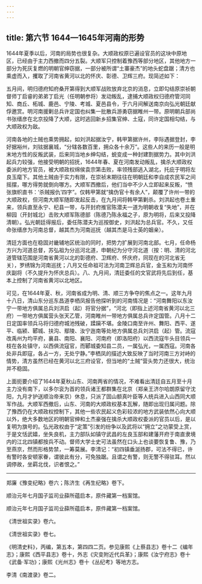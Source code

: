 ```yaml
---
---
---
```

title: 第六节 1644—1645年河南的形势
---




1644年夏季以后，河南的局势也很复杂。大顺政权原已遍设官员的这块中原地区，已经由于主力西撤而四分五裂。大顺军只控制着豫西等部分地区，其他地方一部分为死灰复燃的明朝官绅窃据，一部分被所谓“土寨豪杰”的地头蛇盘踞；清方也乘虚而入，攫取了河南省黄河以北的怀庆、彰德、卫辉三府。现简述如下：

五月间，明归德府知府桑开第得到大顺军战败放弃北京的消息，立即勾结原崇祯朝督师丁启睿的弟弟丁启光（任明朝参将）发动叛乱，逮捕大顺政权归德府管河同知、商丘、柘城、鹿邑、宁陵、考城、夏邑县令，于六月间解送南京向弘光朝廷献俘邀赏。明河南援剿总兵许定国也纠集一批散兵游勇窃据睢州一带。原明朝兵部尚书张缙彦在北京投降了大顺，这时逃回新乡招集官绅、土寇，同许定国相勾结，与大顺政权为敌。

河南各地的土贼也乘势拥起，如刘洪起据汝宁，韩甲第据许州，李际遇据登封，李好据裕州，刘铉据襄城，“分辖各数百里，拥众各十余万”。这些人的来历一般是明末地方性的反叛武装，后来同当地乡绅勾结，蜕变成一种封建割据势力。其中刘洪起兵力较强，他接受明朝的招抚，1644年春、夏在河南发动叛乱，擒杀大顺政权委派的地方官员，被大顺政权绵侯袁宗第击败，率领残部逃入湖北，托庇于明将左良玉麾下。其他土贼由于实力有限，在崇祯末期往往在明朝廷和李自成农民军之间摇摆，哪方得势就倒向哪方。大顺军西撤后，他们当中不少人立即起来反叛，“愤张旗帜直书：‘杀贼报仇’四字”。仅韩甲第就“擒伪官十有余人”，颠覆了许州一带的大顺政权，但河南大顺军随即发起反击，在九月间将韩甲第剿杀。刘洪起也卷土重来，领兵直至永宁、杞县一带，与开封府推官陈潜夫一道为明朝收复“失地”，并在柳园（开封城北）击败大顺军陈德部（陈德乃陈永福之子，原为明将，后来又投降清朝）。弘光朝廷得报后，委任陈潜夫为巡按御史，刘洪起为总兵官。不久，又任命张缙彦为河南总督，越其杰为河南巡抚（越其杰是马士英的姻亲）。

清廷方面也在稳固对畿辅地区统治的同时，把势力扩展到河南北部。七月，任命杨方兴为河道总督，苏弘祖为分巡河北道，申朝纪为分守河北道（按：明、清的河北道管辖范围是河南省黄河以北的彰德府、卫辉府、怀庆府，同现在的河北省无关），罗绣锦为河南巡抚；八月又任命祖可法为河南卫辉总兵官，金玉和为河南怀庆副将（不久提升为怀庆总兵）。八、九月间，清廷委任的文官武将先后到任，基本上控制了河南省黄河以北地区。

可见，在1644年夏、秋，河南省成为明、清、顺三方争夺的焦点之一。这年九月十八日，清山东分巡东昌道李栖凤报告他探听到的河南情况是：“河南舞阳以东汝宁一带地方俱属总兵刘洪启（起）将官分据”，“河北（即指上述河南省黄河以北三府）一带地方俱属营头张天乙管，河南睢州一带地方俱属总兵许定国管。八月十二日定国率领兵马将归德府城池残破，蹂躏不堪。金陵口南至许州、舞阳、西平、遂平、临颍、郾城、扶沟、鄢陵、汝宁迤南等处地方俱属总兵刘洪启（起）管。流寇改禹州为均平府，襄县、南阳、襄阳、河南府（即洛阳府）以西流寇牛头目领兵一枝在各处镇守，以西俱流寇官，而郾城委知县二员，一属弘光，一属西寇。河南各处非兵即寇，各占一方，无处宁静。”李栖凤的描述大致反映了当时河南三方对峙的情势，清方虽然已经在黄河以北三府设官，但当地的“土贼”营头势力还很大，统治并不稳固。

上面扼要介绍了1644年夏秋山东、河南两省的情况，不难看出清廷自五月至十月主力没有南下，以多尔衮为首的领兵诸王都群集在北京（郑亲王济尔哈朗原留守沈阳，九月才护送顺治帝来京）休息，只派了固山额真叶臣等人统兵进入山西同大顺军作战。大顺军西撤后，山东、河南的大顺政权基本瓦解，随即出现归属问题。除了豫西仍在大顺政权控制下，其他一些农民起义色彩较浓的地方武装依然心向大顺以外，绝大多数地区的明朝官绅和土杰豪强在擒杀大顺政权委派的官员以后，是以复明为旗号的。弘光政权由于“定策”引发的纷争以及武将以“拥立”之功蒙受上赏，于是文恬武嬉，坐失良机，主力部队如镇守武昌的左良玉部和建藩开府于南直隶境内的江北四镇都按兵不动。督师大学士史可法虽然在口头上也谈要恢复鲁、豫，乃至燕京，然而形格势禁，一筹莫展。李清记：“初四镇垂涎扬郡，可法不得已，许有警时各安顿家眷，谓彼此有分，可免独踞。且谓之有警，则无警不得驻耳。然以调停故，坐羁北伐，识者恨之。”



* * *



郑廉《豫变纪略》卷六；陈济生《再生纪略》卷下。 ​​​​​​​​​



顺治元年七月国子监司业薛所蕴启本，原件藏第一档案馆。 ​​​​​​​​​



顺治元年七月国子监司业薛所蕴启本，原件藏第一档案馆。 ​​​​​​​​​



《清世祖实录》卷六。 ​​​​​​​​​



《清世祖实录》卷七。 ​​​​​​​​​



《明清史料》，丙编，第五本，第四四二页。参见康熙《上蔡县志》卷十二《编年志》；康熙《西平县志》卷十，外志《灾变附近代兵革》；康熙《汝宁府志》卷十《武备·军功》；康熙《光州志》卷十《丛纪考》等地方志。 ​​​​​​​​​



李清《南渡录》卷二。 ​​​​​​​​​